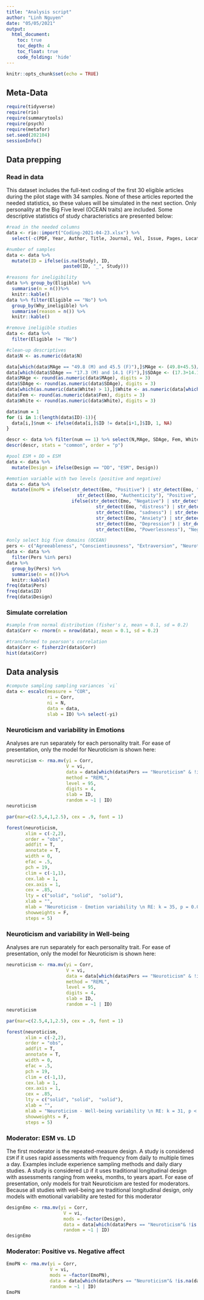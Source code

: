 ```yaml
---
title: "Analysis script"
author: "Linh Nguyen"
date: "05/05/2021"
output: 
  html_document:
    toc: true
    toc_depth: 4
    toc_float: true
    code_folding: 'hide'
---
```


```r
knitr::opts_chunk$set(echo = TRUE)
```

## Meta-Data

```r
require(tidyverse)
require(rio)
require(summarytools)
require(psych)
require(metafor)
set.seed(202104)
sessionInfo()
```

## Data prepping

### Read in data

This dataset includes the full-text coding of the first 30 eligible articles during the pilot stage with 34 samples. None of these articles reported the needed statistics, so these values will be simulated in the next section. Only personality at the Big Five level (OCEAN traits) are included. Some descriptive statistics of study characteristics are presented below:

```r
#read in the needed columns
data <- rio::import("Coding-2021-04-23.xlsx") %>% 
  select(-c(PDF, Year, Author, Title, Journal, Vol, Issue, Pages, Location, Notes, Archival))

#number of samples
data <- data %>% 
  mutate(ID = ifelse(is.na(Study), ID,
                     paste0(ID, "_", Study)))

#reasons for ineligibility 
data %>% group_by(Eligible) %>% 
  summarise(n = n())%>% 
  knitr::kable()
data %>% filter(Eligible == "No") %>% 
  group_by(Why_ineligible) %>%
  summarise(reason = n()) %>% 
  knitr::kable()

#remove ineligible studies
data <- data %>% 
  filter(Eligible != "No")

#clean-up descriptives
data$N <- as.numeric(data$N)

data[which(data$MAge == "49.8 (M) and 45.5 (F)"),]$MAge <- (49.8+45.5)/2
data[which(data$SDAge == "17.3 (M) and 14.1 (F)"),]$SDAge <- (17.3+14.1)/2
data$MAge <- round(as.numeric(data$MAge), digits = 3)
data$SDAge <- round(as.numeric(data$SDAge), digits = 3)
data[which(as.numeric(data$White) > 1),]$White <- as.numeric(data[which(as.numeric(data$White) > 1),]$White)/100
data$Fem <- round(as.numeric(data$Fem), digits = 3)
data$White <- round(as.numeric(data$White), digits = 3)

data$num = 1
for (i in 1:(length(data$ID)-1)){
  data[i,]$num <- ifelse(data[i,]$ID != data[i+1,]$ID, 1, NA)
}

descr <- data %>% filter(num == 1) %>% select(N,MAge, SDAge, Fem, White)
descr(descr, stats = "common", order = "p")

#pool ESM + DD = ESM
data <- data %>% 
  mutate(Design = ifelse(Design == "DD", "ESM", Design))

#emotion variable with two levels (positive and negative)
data <- data %>% 
  mutate(EmoPN = ifelse(str_detect(Emo, "Positive") | str_detect(Emo, "Happ") |
                          str_detect(Emo, "Authenticity"), "Positive",
                        ifelse(str_detect(Emo, "Negative") | str_detect(Emo, "stress") | 
                                 str_detect(Emo, "distress") | str_detect(Emo, "boredom")|
                                 str_detect(Emo, "sadness") | str_detect(Emo, "strain") |
                                 str_detect(Emo, "Anxiety") | str_detect(Emo, "Stress") |
                                 str_detect(Emo, "Depression") | str_detect(Emo, "Burnout") |
                                 str_detect(Emo, "Powerlessness"), "Negative", NA)))

#only select big five domains (OCEAN)
pers <- c("Agreeableness", "Conscientiousness", "Extraversion", "Neuroticism", "Openness")
data <- data %>% 
  filter(Pers %in% pers)
data %>% 
  group_by(Pers) %>% 
  summarise(n = n())%>% 
  knitr::kable()
freq(data$Pers)
freq(data$ID)
freq(data$Design)
```

### Simulate correlation

```r
#sample from normal distribution (fisher's z, mean = 0.1, sd = 0.2) 
data$Corr <- rnorm(n = nrow(data), mean = 0.1, sd = 0.2)

#transformed to pearson's correlation
data$Corr <- fisherz2r(data$Corr)
hist(data$Corr)
```

## Data analysis

```r
#compute sampling sampling variances `vi`
data <- escalc(measure = "COR",
               ri = Corr,
               ni = N, 
               data = data,
               slab = ID) %>% select(-yi)
```

### Neuroticism and variability in Emotions

Analyses are run separately for each personality trait. For ease of presentation, only the model for Neuroticism is shown here:

```r
neuroticism <- rma.mv(yi = Corr,
                      V = vi,
                      data = data[which(data$Pers == "Neuroticism" & !is.na(data$EmoPN)),],
                      method = "REML",
                      level = 95, 
                      digits = 4,
                      slab = ID,
                      random = ~1 | ID)
neuroticism

par(mar=c(2.5,4,1,2.5), cex = .9, font = 1)

forest(neuroticism,
       xlim = c(-2,2),
       order = "obs",
       addfit = T,
       annotate = T,
       width = 0,
       efac = .5,
       pch = 19,
       clim = c(-1,1),
       cex.lab = 1,
       cex.axis = 1,
       cex = .85,
       lty = c("solid", "solid",  "solid"),
       xlab = "",
       mlab = "Neuroticism - Emotion variability \n RE: k = 35, p = 0.044",
       showweights = F,
       steps = 5)
```

### Neuroticism and variability in Well-being

Analyses are run separately for each personality trait. For ease of presentation, only the model for Neuroticism is shown here:

```r
neuroticism <- rma.mv(yi = Corr,
                      V = vi,
                      data = data[which(data$Pers == "Neuroticism" & !is.na(data$WB)),],
                      method = "REML",
                      level = 95, 
                      digits = 4,
                      slab = ID,
                      random = ~1 | ID)
neuroticism

par(mar=c(2.5,4,1,2.5), cex = .9, font = 1)

forest(neuroticism,
       xlim = c(-2,2),
       order = "obs",
       addfit = T,
       annotate = T,
       width = 0,
       efac = .5,
       pch = 19,
       clim = c(-1,1),
       cex.lab = 1,
       cex.axis = 1,
       cex = .85,
       lty = c("solid", "solid",  "solid"),
       xlab = "",
       mlab = "Neuroticism - Well-being variability \n RE: k = 31, p < 0.001",
       showweights = F,
       steps = 5)
```


### Moderator: ESM vs. LD

The first moderator is the repeated-measure design. A study is considered `ESM` if it uses rapid assessments with frequency from daily to multiple times a day. Examples include experience sampling methods and daily diary studies. A study is considered `LD` if it uses traditional longitudinal design with assessments ranging from weeks, months, to years apart. For ease of presentation, only models for trait Neuroticism are tested for moderators. Because all studies with well-being are traditional longitudinal design, only models with emotional variability are tested for this moderator

```r
designEmo <- rma.mv(yi = Corr,
                     V = vi, 
                     mods = ~factor(Design),
                     data = data[which(data$Pers == "Neuroticism"& !is.na(data$EmoPN)),],
                     random = ~1 | ID)
designEmo
```

### Moderator: Positive vs. Negative affect

```r
EmoPN <- rma.mv(yi = Corr,
                V = vi, 
                mods = ~factor(EmoPN),
                data = data[which(data$Pers == "Neuroticism"& !is.na(data$EmoPN)),],
                random = ~1 | ID)
EmoPN
```